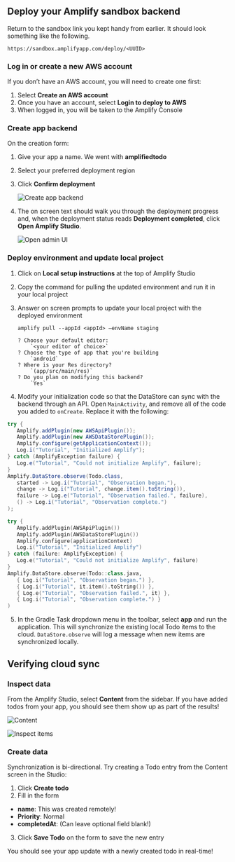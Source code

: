 ## Deploy your Amplify sandbox backend

Return to the sandbox link you kept handy from earlier. It should look something like the following.

```
https://sandbox.amplifyapp.com/deploy/<UUID>
```

### Log in or create a new AWS account

If you don’t have an AWS account, you will need to create one first:
1. Select **Create an AWS account**
2. Once you have an account, select **Login to deploy to AWS**
3. When logged in, you will be taken to the Amplify Console

### Create app backend
On the creation form:
<!-- // spell-checker: disable-next-line -->
1. Give your app a name. We went with **amplifiedtodo**
2. Select your preferred deployment region
3. Click **Confirm deployment**

    ![Create app backend](/images/lib/getting-started/android/connect-to-cloud-create-app-backend.png)

4. The on screen text should walk you through the deployment progress and, when the deployment status reads **Deployment completed**, click **Open Amplify Studio**.

    ![Open admin UI](/images/lib/getting-started/android/connect-to-cloud-open-admin-ui.png)

### Deploy environment and update local project

1. Click on **Local setup instructions** at the top of Amplify Studio
2. Copy the command for pulling the updated environment and run it in your local project
3. Answer on screen prompts to update your local project with the deployed environment

    ```
    amplify pull --appId <appId> —envName staging

    ? Choose your default editor:
        `<your editor of choice>`
    ? Choose the type of app that you're building
        `android`
    ? Where is your Res directory?
        `(app/src/main/res)`
    ? Do you plan on modifying this backend?
        `Yes`
    ```
   
4. Modify your initialization code so that the DataStore can sync with the backend through an API. Open `MainActivity`, and remove all of the code you added to `onCreate`. Replace it with the following:

   <BlockSwitcher>
  <Block name="Java">

   ```java
  try {
      Amplify.addPlugin(new AWSApiPlugin());
      Amplify.addPlugin(new AWSDataStorePlugin());
      Amplify.configure(getApplicationContext());
      Log.i("Tutorial", "Initialized Amplify");
  } catch (AmplifyException failure) {
      Log.e("Tutorial", "Could not initialize Amplify", failure);
  }
  Amplify.DataStore.observe(Todo.class,
      started -> Log.i("Tutorial", "Observation began."),
      change -> Log.i("Tutorial", change.item().toString()),
      failure -> Log.e("Tutorial", "Observation failed.", failure),
      () -> Log.i("Tutorial", "Observation complete.")
  );
  ```

   </Block>

   <Block name="Kotlin">

   ```kotlin
  try {
      Amplify.addPlugin(AWSApiPlugin())
      Amplify.addPlugin(AWSDataStorePlugin())
      Amplify.configure(applicationContext)
      Log.i("Tutorial", "Initialized Amplify")
  } catch (failure: AmplifyException) {
      Log.e("Tutorial", "Could not initialize Amplify", failure)
  }
  Amplify.DataStore.observe(Todo::class.java,
      { Log.i("Tutorial", "Observation began.") },
      { Log.i("Tutorial", it.item().toString()) },
      { Log.e("Tutorial", "Observation failed.", it) },
      { Log.i("Tutorial", "Observation complete.") }
  )
  ```

   </Block>
  </BlockSwitcher>

5. In the Gradle Task dropdown menu in the toolbar, select **app** and run the application. This will synchronize the existing local Todo items to the cloud. `DataStore.observe` will log a message when new items are synchronized locally.

## Verifying cloud sync

### Inspect data

From the Amplify Studio, select **Content** from the sidebar. If you have added todos from your app, you should see them show up as part of the results!

![Content](/images/lib/getting-started/android/add-api-verify-sync-sidebar.png)

![Inspect items](/images/lib/getting-started/android/add-api-verify-sync-inspect-items.png)

### Create data

Synchronization is bi-directional. Try creating a Todo entry from the Content screen in the Studio:
1. Click **Create todo**
2. Fill in the form
  - **name**: This was created remotely!
  - **Priority**: Normal
  - **completedAt**: (Can leave optional field blank!)
3. Click **Save Todo** on the form to save the new entry

You should see your app update with a newly created todo in real-time!
